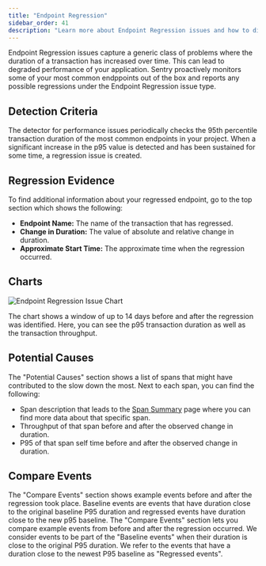 ```yaml
---
title: "Endpoint Regression"
sidebar_order: 41
description: "Learn more about Endpoint Regression issues and how to diagnose and fix them."
---
```


<Include name="feature-available-for-user-group-early-adopter.mdx" />

Endpoint Regression issues capture a generic class of problems where the duration of a transaction has increased over time. This can lead to degraded performance of your application. Sentry proactively monitors some of your most common endppoints out of the box and reports any possible regressions under the Endpoint Regression issue type.

## Detection Criteria

The detector for performance issues periodically checks the 95th percentile transaction duration of the most common endpoints in your project. When a significant increase in the p95 value is detected and has been sustained for some time, a regression issue is created.

## Regression Evidence

To find additional information about your regressed endpoint, go to the top section which shows the following:

- **Endpoint Name:** The name of the transaction that has regressed.
- **Change in Duration:** The value of absolute and relative change in duration.
- **Approximate Start Time:** The approximate time when the regression occurred.

## Charts

![Endpoint Regression Issue Chart](endpoint-regression-chart.png)

The chart shows a window of up to 14 days before and after the regression was identified. Here, you can see the p95 transaction duration as well as the transaction throughput.

## Potential Causes

The "Potential Causes" section shows a list of spans that might have contributed to the slow down the most. Next to each span, you can find the following:

- Span description that leads to the [Span Summary](/product/performance/transaction-summary/) page where you can find more data about that specific span.
- Throughput of that span before and after the observed change in duration.
- P95 of that span self time before and after the observed change in duration.

## Compare Events

The "Compare Events" section shows example events before and after the regression took place. Baseline events are events that have duration close to the original baseline P95 duration and regressed events have duration close to the new p95 baseline.
The "Compare Events" section lets you compare example events from before and after the regression occurred. We consider events to be part of the "Baseline events" when their duration is close to the original P95 duration. We refer to the events that have a duration close to the newest P95 baseline as "Regressed events".
